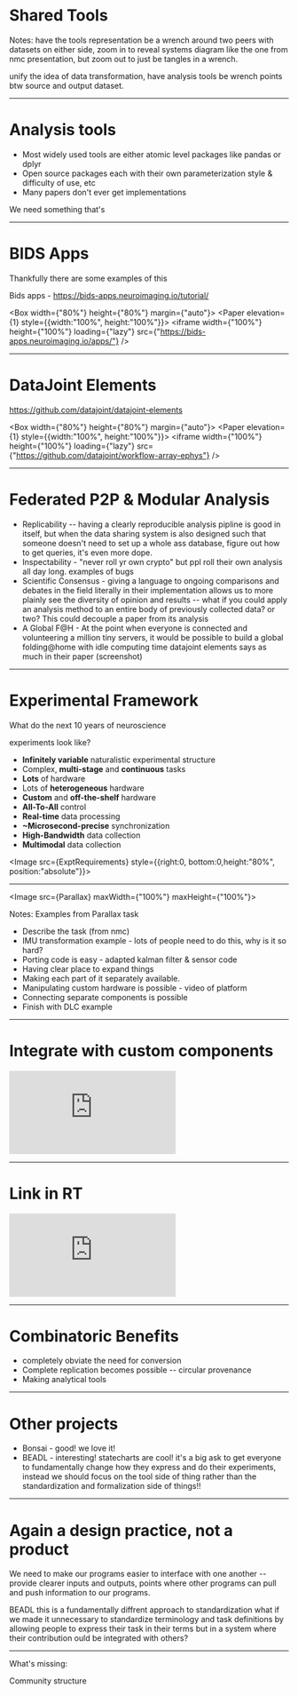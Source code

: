 
# Shared Tools

Notes: have the tools representation be a wrench around two peers with datasets on either side, zoom in to reveal systems diagram like the one from nmc presentation, but zoom out to just be tangles in a wrench.

unify the idea of data transformation, have analysis tools be wrench points btw source and output dataset.

---

# Analysis tools

* Most widely used tools are either atomic level packages like pandas or dplyr
* Open source packages each with their own parameterization style & difficulty of use, etc
* Many papers don't ever get implementations

We need something that's

<Box >
  <VerticalLinearStepper
      steps={[
        {
          title: 'Modular',
          body: 'Rather than implementing an entire analysis pipeline as a monolith, the system should be broken into minimal, composable modules. The threshold of what constitutes “minimal” is of course to some degree a matter of taste, but the overriding design principle should be to minimize the amount of duplicated labor. Rather than implementing a “peri-stimulus time-histogram” module, we should implement a “binning” module for counting spikes, connect it to an “alignment” module that splits the recording into chunks aligned at the stimulus onset, and so on. Higher-order analysis methods are relatively trivially composed from component parts, but extracting component parts from a frankenstein do-everything script is not. I expect this point to be relatively uncontroversial as it is a general principle of program design',
        },
        {
          title: 'Deployable',
          body:
              'For wide use, the framework needs to be easy to install and deploy locally and on computing clusters. The primary obstacle is dependency management, or making sure that the computer has everything needed to run the program. Anecdotally, more than the complexity of using the package itself, the primary barrier for nonprogrammer scientists using a particular software package is managing to get it installed. Luckily containerization and package management is a widespread and increasingly streamlined practice, so I expect this too to be uncontroversial',
        },
        {
          title: 'Pluggable',
          body:
              'The framework needs to provide a clear way of incorporating external analysis packages, handling their dependencies, and exposing their parameters to the user',
        },
        {
          title: 'Reproducible',
          body:
              "The framework should separate the parameterization of a pipeline, the specific options set by the user, and its implementation, the code that constitutes it. Implicit in a modularly constructed analysis framework is the notion of a “pipeline,” or a specification of a tree (or, specifically, a DAG) of successive stages that process, merge, or split the data from the previous stage. The parameterization of a pipeline should be portable such that it, for example, can be published in the supplementary materials of a paper and reproduced exactly by anyone using the system.",
        },
        {
          title: 'Discoverable',
          body:
              "Two kinds: findable by people who know what they're looking for (and what \
          they're looking for is your data, of course!), ie. searchable, and also as part \
          of a structured knowledge repository among other data of its type. More on this \
          in the federated p2p section...",
        },
      ]}
  />
</Box>

---

# BIDS Apps

Thankfully there are some examples of this

Bids apps - https://bids-apps.neuroimaging.io/tutorial/

<Box width={"80%"} height={"80%"} margin={"auto"}>
  <Paper elevation={1} style={{width:"100%", height:"100%"}}>
    <iframe width={"100%"} height={"100%"} loading={"lazy"}
            src={"https://bids-apps.neuroimaging.io/apps/"}
    />
  </Paper>
</Box>

---

# DataJoint Elements

https://github.com/datajoint/datajoint-elements

<Box width={"80%"} height={"80%"} margin={"auto"}>
  <Paper elevation={1} style={{width:"100%", height:"100%"}}>
    <iframe width={"100%"} height={"100%"}  loading={"lazy"}
            src={"https://github.com/datajoint/workflow-array-ephys"}
    />
  </Paper>
</Box>

---

# Federated P2P & Modular Analysis

* Replicability -- having a clearly reproducible analysis pipline is good
  in itself, but when the data sharing system is also designed
  such that someone doesn't need to set up a whole ass database,
  figure out how to get queries, it's even more dope.
* Inspectability - "never roll yr own crypto" but ppl roll their own
  analysis all day long. examples of bugs
* Scientific Consensus - giving a language to ongoing comparisons and
  debates in the field literally in their implementation allows
  us to more plainly see the diversity of opinion and results --
  what if you could apply an analysis method to an entire body of
  previously collected data? or two? This could decouple a paper from its analysis
* A Global F@H - At the point when everyone is connected
  and volunteering a million tiny servers, it would be possible to
  build a global folding@home with idle computing time datajoint
  elements says as much in their paper (screenshot)


---

# Experimental Framework

What do the next 10 years of neuroscience

experiments look like?

* **Infinitely variable** naturalistic experimental structure
* Complex, **multi-stage** and **continuous** tasks
* **Lots** of hardware
* Lots of **heterogeneous** hardware
* **Custom** and **off-the-shelf** hardware
* **All-To-All** control
* **Real-time** data processing
* **~Microsecond-precise** synchronization
* **High-Bandwidth** data collection
* **Multimodal** data collection


<Image src={ExptRequirements} style={{right:0, bottom:0,height:"80%", position:"absolute"}}></Image>

---


<Image src={Parallax} maxWidth={"100%"} maxHeight={"100%"}></Image>



Notes: Examples from Parallax task

* Describe the task (from nmc)
* IMU transformation example - lots of people need to do this, why is it so hard?
* Porting code is easy - adapted kalman filter & sensor code
* Having clear place to expand things
* Making each part of it separately available.
* Manipulating custom hardware is possible - video of platform
* Connecting separate components is possible
* Finish with DLC example

---

# Integrate with custom components

<div style={{"z-index": -1}}>
  <iframe loading={"lazy"}
          src="https://player.vimeo.com/video/543747956?badge=0&amp;autopause=0&amp;player_id=0&amp;app_id=58479"
          frameBorder="0" allow="autoplay; fullscreen; picture-in-picture" allowFullscreen
          style={{position: "absolute", top: 0, left: 0, width: "100%", height: "100%"}} title="hell_naw.mp4"></iframe>
</div><script src="https://player.vimeo.com/api/player.js"></script>

---

# Link in RT

<div style={{zIndex:-1}}>
  <iframe loading={"lazy"}
          src="https://player.vimeo.com/video/543748950?badge=0&amp;autopause=0&amp;player_id=0&amp;app_id=58479"
          frameBorder="0" allow="autoplay; fullscreen; picture-in-picture" allowFullscreen
          style={{position: "absolute", top: 0, left: 0, width: "100%", height: "100%"}}
          title="Motion Control"></iframe>
</div><script src="https://player.vimeo.com/api/player.js"></script>


---

# Combinatoric Benefits

* completely obviate the need for conversion
* Complete replication becomes possible -- circular provenance
* Making analytical tools

---

# Other projects

* Bonsai - good! we love it!
* BEADL - interesting! statecharts are cool! it's a big ask to
get everyone to fundamentally change how they express and
do their experiments, instead we should focus on the tool side
of thing rather than the standardization and formalization side
of things!!


---

# Again a design practice, not a product

We need to make our programs easier to interface with one another --
provide clearer inputs and outputs, points where other programs
can pull and push information to our programs.

BEADL this is a fundamentally diffrent approach to standardization
what if we made it unnecessary to standardize terminology and task definitions
by allowing people to express their task in their terms but in a
system where their contribution ould be integrated with others?

---

What's missing:

Community structure
